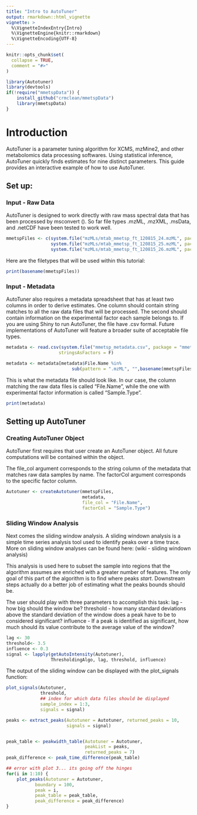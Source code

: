 ```yaml
---
title: "Intro to AutoTuner"
output: rmarkdown::html_vignette
vignette: >
  %\VignetteIndexEntry{Intro}
  %\VignetteEngine{knitr::rmarkdown}
  %\VignetteEncoding{UTF-8}
---
```


```r
knitr::opts_chunk$set(
  collapse = TRUE,
  comment = "#>"
)
```

```r
library(Autotuner)
library(devtools)
if(!require("mmetspData")) {
    install_github("crmclean/mmetspData")    
    library(mmetspData)
}
```

# Introduction

AutoTuner is a parameter tuning algorithm for XCMS, mzMine2, and other 
metabolomics data processing softwares. Using statistical inference, AutoTuner
quickly finds estimates for nine distinct parameters. This guide provides
an interactive example of how to use AutoTuner.

## Set up:

### Input - Raw Data

AutoTuner is designed to work directly with raw mass spectral data that has 
been processed by msconvert (). So far file types .mzML, .mzXML, .msData, and
.netCDF have been tested to work well. 

```r
mmetspFiles <- c(system.file("mzMLs/mtab_mmetsp_ft_120815_24.mzML", package = "mmetspData"),
                 system.file("mzMLs/mtab_mmetsp_ft_120815_25.mzML", package = "mmetspData"),
                 system.file("mzMLs/mtab_mmetsp_ft_120815_26.mzML", package = "mmetspData"))
```
Here are the filetypes that will be used within this tutorial:
```r
print(basename(mmetspFiles))
```

### Input - Metadata

AutoTuner also requires a metadata spreadsheet that has at least two columns 
in order to derive estimates. One column should contain string matches to all
the raw data files that will be processed. The second should contain information
on the experimental factor each sample belongs to. If you are using Shiny to 
run AutoTuner, the file have .csv formal. Future implementations of AutoTuner
will feature a broader suite of acceptable file types. 

```r
metadata <- read.csv(system.file("mmetsp_metadata.csv", package = "mmetspData"),
                    stringsAsFactors = F)

metadata <- metadata[metadata$File.Name %in% 
                         sub(pattern = ".mzML", "",basename(mmetspFiles)),]
```

This is what the metadata file should look like. In our case, the column 
matching the raw data files is called "File.Name", while the one with 
experimental factor information is called "Sample.Type".

```r
print(metadata)
```

## Setting up AutoTuner

### Creating AutoTuner Object

AutoTuner first requires that user create an AutoTuner object. All future
computations will be contained within the object. 

The file_col argument corresponds to the string column of the metadata that 
matches raw data samples by name. The factorCol argument corresponds to the 
specific factor column. 

```r
Autotuner <- createAutotuner(mmetspFiles,
                             metadata,
                             file_col = "File.Name",
                             factorCol = "Sample.Type")
```

### Sliding Window Analysis

Next comes the sliding window analysis. A sliding windown analysis is a simple
time series analysis tool used to identify peaks over a time trace. More on 
sliding window analyses can be found here: (wiki - sliding windown analysis)

This analysis is used here to subset the sample into regions that the algorithm 
assumes are enriched with a greater number of features. The only goal of this 
part of the algorithm is to find where peaks *start*. Downstream steps actually 
do a better job of estimating what the peaks bounds should be. 

The user should play with three parameters to accomplish this task:
lag - how big should the window be?
threshold - how many standard deviations above the standard deviation of the
window does a peak have to be to considered significant?
influence - If a peak is identified as significant, how much should its value 
contribute to the average value of the window?

```r
lag <- 30
threshold<- 3.5
influence <- 0.3
signal <- lapply(getAutoIntensity(Autotuner), 
                 ThresholdingAlgo, lag, threshold, influence)
```

The output of the sliding window can be displayed with the plot_signals
function:

```r
plot_signals(Autotuner, 
             threshold, 
             ## index for which data files should be displayed
             sample_index = 1:3, 
             signals = signal)
```

```r
peaks <- extract_peaks(Autotuner = Autotuner, returned_peaks = 10,
                       signals = signal)


peak_table <- peakwidth_table(Autotuner = Autotuner,
                              peakList = peaks,
                              returned_peaks = 7)
peak_difference <- peak_time_difference(peak_table)
```

```r
## error with plot 3... its going off the hinges
for(i in 1:10) {
    plot_peaks(Autotuner = Autotuner, 
           boundary = 100, 
           peak = i, 
           peak_table = peak_table, 
           peak_difference = peak_difference)    
}

```


